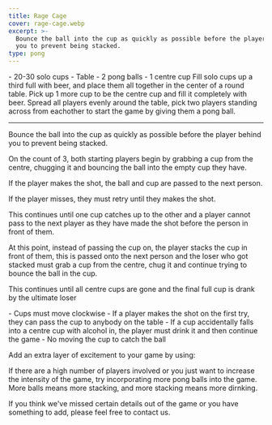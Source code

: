 ```yaml
---
title: Rage Cage
cover: rage-cage.webp
excerpt: >-
  Bounce the ball into the cup as quickly as possible before the player behind
  you to prevent being stacked.
type: pong
---
```


<GameHero
  cover="/BeerGoggleGames/images/rage-cage.webp"
  alt="Rage Cage"
/>

<GameSection title="Equipment" icon="/BeerGoggleGames/images/liquor.webp">
-   20-30 solo cups
-   Table
-   2 pong balls
-   1 centre cup
</GameSection>

<GameSection title="Setup" icon="/BeerGoggleGames/images/settings.webp">
Fill solo cups up a third full with beer, and place them all together in the center of a round table. Pick up 1 more cup to be the centre cup and fill it completely with beer. Spread all players evenly around the table, pick two players standing across from eachother to start the game by giving them a pong ball.

* * *
</GameSection>

<GameSection title="Aim of the Game" icon="/BeerGoggleGames/images/target.webp">
<p>Bounce the ball into the cup as quickly as possible before the player behind you to prevent being stacked.</p>
</GameSection>

<GameSection title="How to Play" icon="/BeerGoggleGames/images/question.webp">
On the count of 3, both starting players begin by grabbing a cup from the centre, chugging it and bouncing the ball into the empty cup they have.

If the player makes the shot, the ball and cup are passed to the next person.

If the player misses, they must retry until they makes the shot.

This continues until one cup catches up to the other and a player cannot pass to the next player as they have made the shot before the person in front of them.

At this point, instead of passing the cup on, the player stacks the cup in front of them, this is passed onto the next person and the loser who got stacked must grab a cup from the centre, chug it and continue trying to bounce the ball in the cup.

This continues until all centre cups are gone and the final full cup is drank by the ultimate loser
</GameSection>

<GameSection title="Rules" icon="/BeerGoggleGames/images/rules.webp">
-   Cups must move clockwise
-   If a player makes the shot on the first try, they can pass the cup to anybody on the table
-   If a cup accidentally falls into a centre cup with alcohol in, the player must drink it and then continue the game
-   No moving the cup to catch the ball
</GameSection>

<GameSection title="Special Edition" icon="/BeerGoggleGames/images/special.webp">
<p>Add an extra layer of excitement to your game by using:</p>
</GameSection>

<GameSection title="**Multi-balls**" icon="/BeerGoggleGames/images/question.webp">
<p>If there are a high number of players involved or you just want to increase the intensity of the game, try incorporating more pong balls into the game. More balls means more stacking, and more stacking means more dirnking.</p>
</GameSection>

<ShareButtons title="Rage Cage" />

<FeedbackCard>
<p>If you think we've missed certain details out of the game or you have something to add, please feel free to contact us.</p>
</FeedbackCard>
